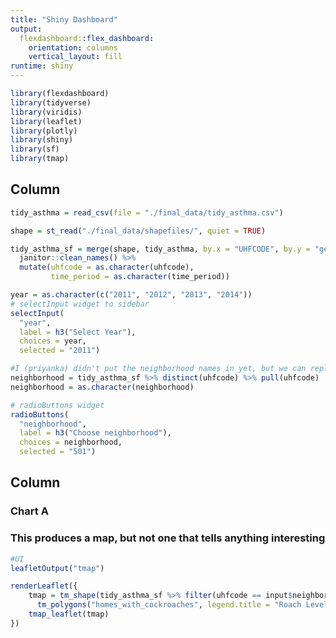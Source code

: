 ```yaml
---
title: "Shiny Dashboard"
output: 
  flexdashboard::flex_dashboard:
    orientation: columns
    vertical_layout: fill
runtime: shiny
---
```


```r
library(flexdashboard)
library(tidyverse)
library(viridis)
library(leaflet)
library(plotly)
library(shiny)
library(sf)
library(tmap)
```

Column {.sidebar}
-----------------------------------------------------------------------

```r
tidy_asthma = read_csv(file = "./final_data/tidy_asthma.csv")

shape = st_read("./final_data/shapefiles/", quiet = TRUE)

tidy_asthma_sf = merge(shape, tidy_asthma, by.x = "UHFCODE", by.y = "geo_join_id") %>% 
  janitor::clean_names() %>% 
  mutate(uhfcode = as.character(uhfcode),
         time_period = as.character(time_period))

year = as.character(c("2011", "2012", "2013", "2014"))
# selectInput widget to sidebar
selectInput(
  "year", 
  label = h3("Select Year"),
  choices = year,
  selected = "2011")

#I (priyanka) didn't put the neighborhood names in yet, but we can replace the geo_join_id with those once we do
neighborhood = tidy_asthma_sf %>% distinct(uhfcode) %>% pull(uhfcode)
neighborhood = as.character(neighborhood)

# radioButtons widget
radioButtons(
  "neighborhood", 
  label = h3("Choose neighborhood"),
  choices = neighborhood,
  selected = "501")

```

Column {data-width=650}
-----------------------------------------------------------------------

### Chart A
### This produces a map, but not one that tells anything interesting
```r
#UI
leafletOutput("tmap")

renderLeaflet({
    tmap = tm_shape(tidy_asthma_sf %>% filter(uhfcode == input$neighborhood, time_period == input$year)) +
      tm_polygons("homes_with_cockroaches", legend.title = "Roach Levels in NYC Neighborhoods")
    tmap_leaflet(tmap)
})
```

